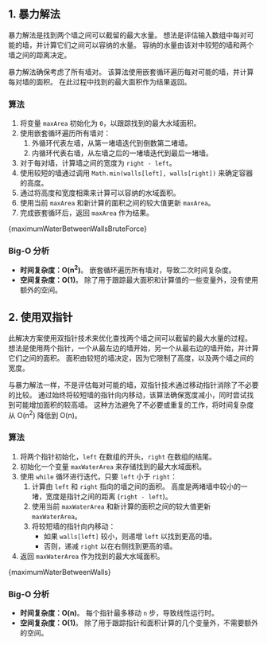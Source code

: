 

## 1. 暴力解法

暴力解法是找到两个墙之间可以截留的最大水量。 想法是评估输入数组中每对可能的墙，并计算它们之间可以容纳的水量。 容纳的水量由该对中较短的墙和两个墙之间的距离决定。

暴力解法确保考虑了所有墙对。 该算法使用嵌套循环遍历每对可能的墙，并计算每对墙的面积。 在此过程中找到的最大面积作为结果返回。

### 算法

1. 将变量 `maxArea` 初始化为 `0`，以跟踪找到的最大水域面积。
2. 使用嵌套循环遍历所有墙对：
   1. 外循环代表左墙，从第一堵墙迭代到倒数第二堵墙。
   2. 内循环代表右墙，从左墙之后的一堵墙迭代到最后一堵墙。
3. 对于每对墙，计算墙之间的宽度为 `right - left`。
4. 使用较短的墙通过调用 `Math.min(walls[left], walls[right])` 来确定容器的高度。
5. 通过将高度和宽度相乘来计算可以容纳的水域面积。
6. 使用当前 `maxArea` 和新计算的面积之间的较大值更新 `maxArea`。
7. 完成嵌套循环后，返回 `maxArea` 作为结果。

<MDXCodeBlock>
  {maximumWaterBetweenWallsBruteForce}
</MDXCodeBlock>

### Big-O 分析

* **时间复杂度：O(n<sup>2</sup>)**。 嵌套循环遍历所有墙对，导致二次时间复杂度。
* **空间复杂度：O(1)**。 除了用于跟踪最大面积和计算值的一些变量外，没有使用额外的空间。

## 2. 使用双指针

此解决方案使用双指针技术来优化查找两个墙之间可以截留的最大水量的过程。 想法是使用两个指针，一个从最左边的墙开始，另一个从最右边的墙开始，并计算它们之间的面积。 面积由较短的墙决定，因为它限制了高度，以及两个墙之间的宽度。

与暴力解法一样，不是评估每对可能的墙，双指针技术通过移动指针消除了不必要的比较。 通过始终将较短墙的指针向内移动，该算法确保宽度减小，同时尝试找到可能增加面积的较高墙。 这种方法避免了不必要或重复的工作，将时间复杂度从 O(n<sup>2</sup>) 降低到 O(n)。

### 算法

1. 将两个指针初始化，`left` 在数组的开头，`right` 在数组的结尾。
2. 初始化一个变量 `maxWaterArea` 来存储找到的最大水域面积。
3. 使用 `while` 循环进行迭代，只要 `left` 小于 `right`：
   1. 计算由 `left` 和 `right` 指向的墙之间的面积。 高度是两堵墙中较小的一堵，宽度是指针之间的距离 (`right - left`)。
   2. 使用当前 `maxWaterArea` 和新计算的面积之间的较大值更新 `maxWaterArea`。
   3. 将较短墙的指针向内移动：
      * 如果 `walls[left]` 较小，则递增 `left` 以找到更高的墙。
      * 否则，递减 `right` 以在右侧找到更高的墙。
4. 返回 `maxWaterArea` 作为找到的最大水域面积。

<MDXCodeBlock>
  {maximumWaterBetweenWalls}
</MDXCodeBlock>

### Big-O 分析

* **时间复杂度：O(n)**。 每个指针最多移动 `n` 步，导致线性运行时。
* **空间复杂度：O(1)**。 除了用于跟踪指针和面积计算的几个变量外，不需要额外的空间。
